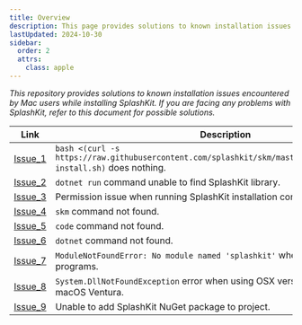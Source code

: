 ---
title: Overview
description: This page provides solutions to known installation issues encountered by Mac users while installing or using SplashKit.
lastUpdated: 2024-10-30
sidebar:
  order: 2
  attrs:
    class: apple
---

*This repository provides solutions to known installation issues encountered by Mac users while installing SplashKit. If you are facing any problems with SplashKit, refer to this document for possible solutions.*

| Link                                       | Description                                                                                                         |
| ------------------------------------------ | ------------------------------------------------------------------------------------------------------------------- |
| [Issue_1](/troubleshoot/macos/mac-issue-1) | `bash <(curl -s https://raw.githubusercontent.com/splashkit/skm/master/installscripts/skm-install.sh)` does nothing. |
| [Issue_2](/troubleshoot/macos/mac-issue-2) | `dotnet run` command unable to find SplashKit library. |
| [Issue_3](/troubleshoot/macos/mac-issue-3) | Permission issue when running SplashKit installation command. |
| [Issue_4](/troubleshoot/macos/mac-issue-4) | `skm` command not found. |
| [Issue_5](/troubleshoot/macos/mac-issue-5) | `code` command not found. |
| [Issue_6](/troubleshoot/macos/mac-issue-6) | `dotnet` command not found. |
| [Issue_7](/troubleshoot/macos/mac-issue-7) | `ModuleNotFoundError: No module named 'splashkit'` when running Python programs. |
| [Issue_8](/troubleshoot/macos/mac-issue-8) | `System.DllNotFoundException` error when using OSX version lower than 13 - macOS Ventura. |
| [Issue_9](/troubleshoot/macos/mac-issue-9) | Unable to add SplashKit NuGet package to project. |

